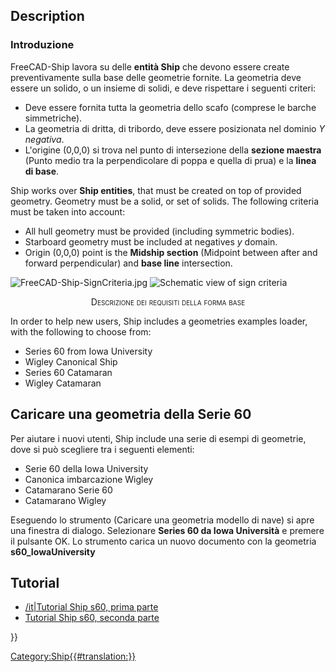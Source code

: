 <languages/>

{{Docnav
|
|[[Ship_CreateShip|Create a new ship]]
|[[Ship_Workbench|Ship]]
|IconL=
|IconR=Ship_CreateShip.svg
|IconC=Workbench_Ship.svg
}}

<div class="mw-translate-fuzzy">
{{GuiCommand/it
|Name=Ship Load‏‎
|Name/it=Carica esempio
|MenuLocation=Ship design → Carica un esempio di geometria di una nave
|Workbenches=[[Ship Workbench/it|Ship]]
|Shortcut=
|SeeAlso=
}}
</div>

== Description ==

=== Introduzione ===

FreeCAD-Ship lavora su delle '''entità Ship''' che devono essere create preventivamente sulla base delle geometrie fornite. La geometria deve essere un solido, o un insieme di solidi, e deve rispettare i seguenti criteri:

* Deve essere fornita tutta la geometria dello scafo (comprese le barche simmetriche).
* La geometria di dritta, di tribordo, deve essere posizionata nel dominio ''Y negativa''.
* L'origine (0,0,0) si trova nel punto di intersezione della '''sezione maestra''' (Punto medio tra la perpendicolare di poppa e quella di prua) e la '''linea di base'''.

Ship works over '''Ship entities''', that must be created on top of provided geometry. Geometry must be a solid, or set of solids. The following criteria must be taken into account:
* All hull geometry must be provided (including symmetric bodies).
* Starboard geometry must be included at negatives ''y'' domain.
* Origin (0,0,0) point is the '''Midship section''' (Midpoint between after and forward perpendicular) and '''base line''' intersection.

[[Image:FreeCAD-Ship-SignCriteria.jpg]]
[[Image:FreeCAD-Ship-SignCriteria.jpg|center|Schematic view of sign criteria]]
<center><span style="font-variant:small-caps">Descrizione dei requisiti della forma base</span></center>

In order to help new users, Ship includes a geometries examples loader, with the following to choose from:
* Series 60 from Iowa University
* Wigley Canonical Ship
* Series 60 Catamaran
* Wigley Catamaran

== Caricare una geometria della Serie 60 ==
Per aiutare i nuovi utenti, Ship include una serie di esempi di geometrie, dove si può scegliere tra i seguenti elementi:
*Serie 60 della Iowa University
*Canonica imbarcazione Wigley
*Catamarano Serie 60
*Catamarano Wigley

<div class="mw-translate-fuzzy">
Eseguendo lo strumento (Caricare una geometria modello di nave) si apre una finestra di dialogo. Selezionare '''Series 60 da Iowa Università''' e premere il pulsante OK. Lo strumento carica un nuovo documento con la geometria '''s60_IowaUniversity'''
</div>

{{VeryImportantMessage|<center>'''Attenzione, prima di modificare qualsiasi cosa!'''</center>
<center>Ora si sta lavorando con il file originale del modello.</center>
<center>Per preservare l'esempio originale, senza modificarlo, '''è necessario salvarlo come nuovo file, prima di apportare delle modifiche'''</center>}}

==Tutorial==

* [[FreeCAD-Ship s60 tutorial|/it|Tutorial Ship s60, prima parte ]]
* [[FreeCAD-Ship s60 tutorial (II)/it|Tutorial Ship s60, seconda parte]] 


{{Docnav
|
|[[Ship_CreateShip|Create a new ship]]
|[[Ship_Workbench|Ship]]
|IconL=
|IconR=Ship_CreateShip.svg
|IconC=Workbench_Ship.svg
}}

{{Userdocnavi{{#translation:}}}}
[[Category:Ship{{#translation:}}]]